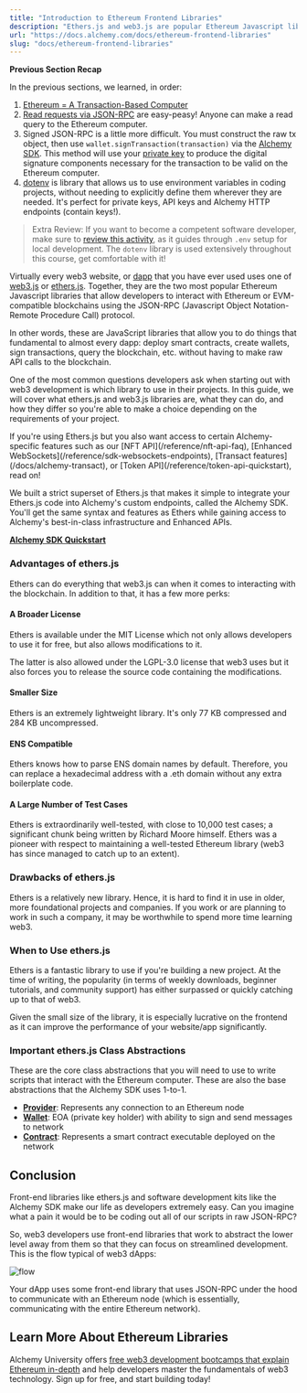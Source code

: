 ```yaml
---
title: "Introduction to Ethereum Frontend Libraries"
description: "Ethers.js and web3.js are popular Ethereum Javascript libraries for JSON-RPC protocol interaction. Ethers.js is lightweight, well-tested, and ideal for new projects."
url: "https://docs.alchemy.com/docs/ethereum-frontend-libraries"
slug: "docs/ethereum-frontend-libraries"
---
```



**Previous Section Recap**

In the previous sections, we learned, in order:

1. [Ethereum = A Transaction-Based Computer](/docs/what-is-ethereum)
2. [Read requests via JSON-RPC](/docs/how-to-read-data-with-json-rpc) are easy-peasy! Anyone can make a read query to the Ethereum computer.
3. Signed JSON-RPC is a little more difficult. You must construct the raw tx object, then use `wallet.signTransaction(transaction)` via the [Alchemy SDK](https://www.alchemy.com/sdk). This method will use your [private key](/docs/public-key-cryptography) to produce the digital signature components necessary for the transaction to be valid on the Ethereum computer.
4. [dotenv](https://www.npmjs.com/package/dotenv) is library that allows us to use environment variables in coding projects, without needing to explicitly define them wherever they are needed. It's perfect for private keys, API keys and Alchemy HTTP endpoints (contain keys!).

> Extra Review: If you want to become a competent software developer, make sure to [review this activity](https://university.alchemy.com/course/ethereum/md/send-a-transaction-using-alchemy-sdk), as it guides through `.env` setup for local development. The `dotenv` library is used extensively throughout this course, get comfortable with it!

Virtually every web3 website, or [dapp](https://www.alchemy.com/dapps) that you have ever used uses one of [web3.js](https://web3js.readthedocs.io/en/v1.8.1/) or [ethers.js](https://docs.ethers.io/v5/). Together, they are the two most popular Ethereum Javascript libraries that allow developers to interact with Ethereum or EVM-compatible blockchains using the JSON-RPC (Javascript Object Notation- Remote Procedure Call) protocol.

In other words, these are JavaScript libraries that allow you to do things that fundamental to almost every dapp: deploy smart contracts, create wallets, sign transactions, query the blockchain, etc. without having to make raw API calls to the blockchain.

One of the most common questions developers ask when starting out with web3 development is which library to use in their projects. In this guide, we will cover what ethers.js and web3.js libraries are, what they can do, and how they differ so you're able to make a choice depending on the requirements of your project.

<Info>
  If you're using Ethers.js but you also want access to certain Alchemy-specific features such as our [NFT API](/reference/nft-api-faq), [Enhanced WebSockets](/reference/sdk-websockets-endpoints), [Transact features](/docs/alchemy-transact), or [Token API](/reference/token-api-quickstart), read on!

  We built a strict superset of Ethers.js that makes it simple to integrate your Ethers.js code into Alchemy's custom endpoints, called the Alchemy SDK. You'll get the same syntax and features as Ethers while gaining access to Alchemy's best-in-class infrastructure and Enhanced APIs.

  **[Alchemy SDK Quickstart](/reference/alchemy-sdk-quickstart)**
</Info>

### Advantages of ethers.js

Ethers can do everything that web3.js can when it comes to interacting with the blockchain. In addition to that, it has a few more perks:

#### A Broader License

Ethers is available under the MIT License which not only allows developers to use it for free, but also allows modifications to it.

The latter is also allowed under the LGPL-3.0 license that web3 uses but it also forces you to release the source code containing the modifications.

#### Smaller Size

Ethers is an extremely lightweight library. It's only 77 KB compressed and 284 KB uncompressed.

#### ENS Compatible

Ethers knows how to parse ENS domain names by default. Therefore, you can replace a hexadecimal address with a .eth domain without any extra boilerplate code.

#### A Large Number of Test Cases

Ethers is extraordinarily well-tested, with close to 10,000 test cases; a significant chunk being written by Richard Moore himself. Ethers was a pioneer with respect to maintaining a well-tested Ethereum library (web3 has since managed to catch up to an extent).

### Drawbacks of ethers.js

Ethers is a relatively new library. Hence, it is hard to find it in use in older, more foundational projects and companies. If you work or are planning to work in such a company, it may be worthwhile to spend more time learning web3.

### When to Use ethers.js

Ethers is a fantastic library to use if you're building a new project. At the time of writing, the popularity (in terms of weekly downloads, beginner tutorials, and community support) has either surpassed or quickly catching up to that of web3.

Given the small size of the library, it is especially lucrative on the frontend as it can improve the performance of your website/app significantly.

### Important ethers.js Class Abstractions

These are the core class abstractions that you will need to use to write scripts that interact with the Ethereum computer. These are also the base abstractions that the Alchemy SDK uses 1-to-1.

* [**Provider**](https://docs.ethers.io/v5/api/providers/provider/#Provider): Represents any connection to an Ethereum node
* [**Wallet**](https://docs.ethers.io/v5/api/signer/#Wallet): EOA (private key holder) with ability to sign and send messages to network
* [**Contract**](https://docs.ethers.io/v5/api/contract/contract/#Contract): Represents a smart contract executable deployed on the network

## Conclusion

Front-end libraries like ethers.js and software development kits like the Alchemy SDK make our life as developers extremely easy. Can you imagine what a pain it would be to be coding out all of our scripts in raw JSON-RPC?

So, web3 developers use front-end libraries that work to abstract the lower level away from them so that they can focus on streamlined development. This is the flow typical of web3 dApps:

![flow](Untitled_5.png)

Your dApp uses some front-end library that uses JSON-RPC under the hood to communicate with an Ethereum node (which is essentially, communicating with the entire Ethereum network).

## Learn More About Ethereum Libraries

Alchemy University offers [free web3 development bootcamps that explain Ethereum in-depth](https://university.alchemy.com/ethereum) and help developers master the fundamentals of web3 technology. Sign up for free, and start building today!
